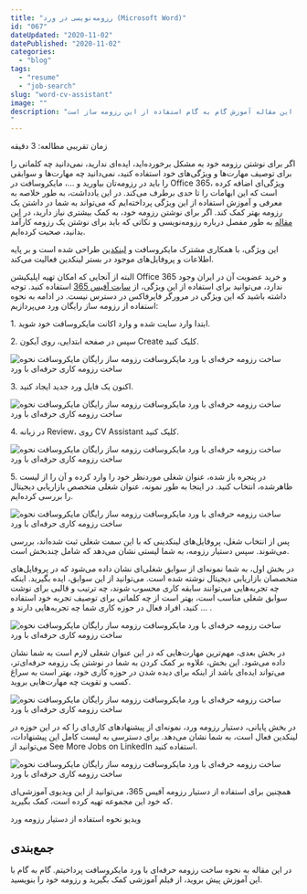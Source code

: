 ```yaml
---
title: "رزومه‌نویسی در ورد (Microsoft Word)"
id: "067"
dateUpdated: "2020-11-02"
datePublished: "2020-11-02"
categories:
  - "blog"
tags:
  - "resume"
  - "job-search"
slug: "word-cv-assistant"
image: ""
description: "اگر در نوشتن رزومه خود دچار مشکل شده‌اید، رزومه‌ ساز رایگان مایکروسافت ورد می‌تواند در نوشتن یک رزومه حرفه‌ ای به شما کمک کند. این مقاله آموزش گام به گام استفاده از این رزومه ساز است.
"
---
```


زمان تقریبی مطالعه: 3 دقیقه

اگر برای نوشتن رزومه خود به مشکل برخورده‌اید، ایده‌ای ندارید، نمی‌دانید چه کلماتی را برای توصیف مهارت‌ها و ویژگی‌های خود استفاده کنید، نمی‌دانید چه مهارت‌ها و سوابقی را باید در رزومه‌تان بیاورید و …، مایکروسافت در Office 365، ویژگی‌ای اضافه کرده است که این ابهامات را تا حدی برطرف می‌کند. در این یادداشت، به طور خلاصه به معرفی و آموزش استفاده از این ویژگی پرداخته‌ایم که می‌تواند به شما در داشتن یک رزومه بهتر کمک کند. اگر برای نوشتن رزومه خود، به کمک بیشتری نیاز دارید، در [این مقاله](https://10000rooz.ir/blog/resume-writing/) به طور مفصل درباره رزومه‌نویسی و نکاتی که باید برای نوشتن یک رزومه کارآمد بدانید، صحبت کرده‌ایم.

این ویژگی، با همکاری مشترک مایکروسافت و [لینکدین](https://10000rooz.ir/blog/how-to-write-a-professional-linkedin/) طراحی شده است و بر پایه اطلاعات و پروفایل‌های موجود در بستر لینکدین فعالیت می‌کند.

البته از آنجایی که امکان تهیه اپلیکیشن Office 365 و خرید عضویت آن در ایران وجود ندارد، می‌توانید برای استفاده از این ویژگی‌، از [سایت آفیس 365](https://www.office.com/) استفاده کنید. توجه داشته باشید که این ویژگی در مرورگر فایرفاکس در دسترس نیست. در ادامه به نحوه استفاده از رزومه ساز رایگان ورد می‌پردازیم:

1\. ابتدا وارد سایت شده و وارد اکانت مایکروسافت خود شوید.

2\. سپس در صفحه ابتدایی، روی آیکون Create کلیک کنید.

![ساخت رزومه حرفه‌ای با ورد مایکروسافت
رزومه ساز رایگان مایکروسافت
نحوه ساخت رزومه کاری حرفه‌ای با ورد](https://10000rooz.ir/wp-content/uploads/2020/11/step-1-1.jpg)

3\. اکنون یک فایل ورد جدید ایجاد کنید.

![ساخت رزومه حرفه‌ای با ورد مایکروسافت
رزومه ساز رایگان مایکروسافت
نحوه ساخت رزومه کاری حرفه‌ای با ورد
](https://10000rooz.ir/wp-content/uploads/2020/11/step-2-1.jpg)

4\. در زبانه Review، روی CV Assistant کلیک کنید.

![ساخت رزومه حرفه‌ای با ورد مایکروسافت
رزومه ساز رایگان مایکروسافت
نحوه ساخت رزومه کاری حرفه‌ای با ورد
](https://10000rooz.ir/wp-content/uploads/2020/11/step-3-1.jpg)

5\. در پنجره باز شده، عنوان شغلی موردنظر خود را وارد کرده و آن را از لیست ظاهرشده، انتخاب کنید. در اینجا به طور نمونه، عنوان شغلی متخصص بازاریابی دیجیتال را بررسی کرده‌ایم.

![ساخت رزومه حرفه‌ای با ورد مایکروسافت
رزومه ساز رایگان مایکروسافت
نحوه ساخت رزومه کاری حرفه‌ای با ورد
](https://10000rooz.ir/wp-content/uploads/2020/11/step-4-1.jpg)

پس از انتخاب شغل، پروفایل‌های لینکدینی که با این سمت شغلی ثبت شده‌اند، بررسی می‌شوند. سپس دستیار رزومه، به شما لیستی نشان می‌دهد که شامل چندبخش است.

در بخش اول، به شما نمونه‌ای از سوابق شغلی‌‌ای نشان داده می‌شود که در پروفایل‌های متخصصان بازاریابی دیجیتال نوشته شده است. می‌توانید از این سوابق، ایده بگیرید. اینکه چه تجربه‌هایی می‌توانند سابقه کاری محسوب شوند، چه ترتیب و قالبی برای نوشت سوابق شغلی مناسب است، بهتر است از چه کلماتی برای توصیف تجربه خود استفاده کنید، افراد فعال در حوزه کاری شما چه تجربه‌هایی دارند و ... .

![ساخت رزومه حرفه‌ای با ورد مایکروسافت
رزومه ساز رایگان مایکروسافت
نحوه ساخت رزومه کاری حرفه‌ای با ورد
](https://10000rooz.ir/wp-content/uploads/2020/11/step-5-1.jpg)

در بخش بعدی، مهم‌ترین مهارت‌هایی که در این عنوان شغلی لازم است به شما نشان داده می‌شود. این بخش، علاوه بر کمک کردن به شما در نوشتن یک رزومه حرفه‌ای‌تر، می‌تواند ایده‌ای باشد از اینکه برای دیده شدن در حوزه کاری خود، بهتر است به سراغ کسب و تقویت چه مهارت‌هایی بروید.

![ساخت رزومه حرفه‌ای با ورد مایکروسافت
رزومه ساز رایگان مایکروسافت
نحوه ساخت رزومه کاری حرفه‌ای با ورد
](https://10000rooz.ir/wp-content/uploads/2020/11/step-6-1.jpg)

در بخش پایانی، دستیار رزومه ورد، نمونه‌ای از پیشنهاد‌های کاری‌ای را که در این حوزه در لینکدین فعال است، به شما نشان می‌دهد. برای دسترسی به لیست کامل این پیشنهادات، می‌توانید از See More Jobs on LinkedIn استفاده کنید. 

![ساخت رزومه حرفه‌ای با ورد مایکروسافت
رزومه ساز رایگان مایکروسافت
نحوه ساخت رزومه کاری حرفه‌ای با ورد
](https://10000rooz.ir/wp-content/uploads/2020/11/step-7-1.jpg)

همچنین برای استفاده از دستیار رزومه آفیس 365، می‌توانید از این ویدیوی آموزشی‌ای که خود این مجموعه تهیه کرده است، کمک بگیرید. 

ویدیو نحوه استفاده از دستیار رزومه ورد

## جمع‌بندی

در این مقاله به نحوه ساخت رزومه حرفه‌ای با ورد مایکروسافت پرداخیتم. گام به گام با این آموزش پیش بروید، از فیلم آموزشی کمک بگیرید و رزومه خود را بنویسید.

